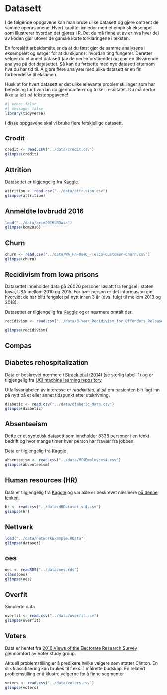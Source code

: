 # Datasett

I de følgende oppgavene kan man bruke ulike datasett og gjøre omtrent de samme operasjonene. Hvert kapittel innleder med et empirisk eksempel som illustrerer hvordan det gjøres i R. Det du må finne ut av er hva hver del av koden gjør utover de ganske korte forklaringene i teksten. 

En foreslått arbeidsmåte er da at du først gjør de samme analysene i eksempelet og sørger for at du skjønner hvordan ting fungerer. Deretter velger du et annet datasett (av de nedenforstående) og gjør en tilsvarende analyse på det datasettet. Så kan du fortsette med nye datasett ettersom hva du har tid til. Å gjøre flere analyser med ulike datasett er en fin forberedelse til eksamen. 

Husk at for hvert datasett er det ulike relevante problemstillinger som har betydning for hvordan du gjennomfører og tolker resultatet. Du må derfor ikke ta lett på tekstoppgavene! 


```r
#| echo: false
#| message: false
library(tidyverse)
```


I disse oppgavene skal vi bruke flere forskjellige datasett.

## Credit

```r
credit <- read.csv("../data/credit.csv")
glimpse(credit)

```

## Attrition

Datasettet er tilgjengelig fra [Kaggle](https://www.kaggle.com/datasets/pavansubhasht/ibm-hr-analytics-attrition-dataset).

```r
attrition <- read.csv("../data/attrition.csv")
glimpse(attrition)

```

## Anmeldte lovbrudd 2016

```r
load("../data/krim2016.RData")
glimpse(kom2016)

```

## Churn

```r
churn <- read.csv("../data/WA_Fn-UseC_-Telco-Customer-Churn.csv")
glimpse(churn)
```

## Recidivism from Iowa prisons

Datasettet inneholder data på 26020 personer løslatt fra fengsel i staten Iowa, USA mellom 2010 og 2015. For hver person er det informasjon om hvorvidt de har blitt fengslet på nytt innen 3 år (dvs. fulgt til mellom 2013 og 2018).

Datasettet er tilgjengelig fra [Kaggle](https://www.kaggle.com/datasets/slonnadube/recidivism-for-offenders-released-from-prison) og er nærmere omtalt der.

```r
recidivism <- read.csv("../data/3-Year_Recidivism_for_Offenders_Released_from_Prison_in_Iowa_elaborated.csv")

glimpse(recidivism)

```

## Compas




## Diabetes rehospitalization

Data er beskrevet nærmere i [Strack et al (2014)](https://www.hindawi.com/journals/bmri/2014/781670/) (se særlig tabell 1) og er tilgjengelig fra [UCI machine learning repository](https://archive.ics.uci.edu/ml/datasets/diabetes+130-us+hospitals+for+years+1999-2008)

Utfallsvariabelen av interesse er *readmitted*, altså om pasienten blir lagt inn på nytt på et eller annet tidspunkt etter utskrivning.

```r
diabetic <- read.csv("../data/diabetic_data.csv")
glimpse(diabetic)
```

## Absenteeism

Dette er et syntetisk datasett som inneholder 8336 personer i en tenkt bedrift og hvor mange timer hver person har fravær fra jobben.

Data er tilgjengelig fra [Kaggle](https://www.kaggle.com/datasets/HRAnalyticRepository/absenteeism-dataset)

```r
absenteeism <- read.csv("../data/MFGEmployees4.csv")
glimpse(absenteeism)
```

## Human resources (HR)

Data er tilgjengelig fra [Kaggle](https://www.kaggle.com/datasets/rhuebner/human-resources-data-set) og variable er beskrevet nærmere [på denne lenken](https://rpubs.com/rhuebner/hrd_cb_v14).

```r
hr <- read.csv("../data/HRDataset_v14.csv")
glimpse(hr)

```

## Nettverk

```r
load("../data/networkExample.RData")
glimpse(dataset)
```

## oes

```r
oes <- readRDS("../data/oes.rds")
class(oes)
glimpse(oes)
```

## Overfit

Simulerte data.

```r
overfit <- read.csv("../data/overfit.csv")
glimpse(overfit)

```

## Voters

Data er hentet fra [2016 Views of the Electorate Research Survey](https://www.voterstudygroup.org/data) gjennomført av Voter study group.

Aktuell problemstilling er å predikere hvilke velgere som støtter Clinton. En slik klassifisering kan brukes til f.eks. å målrette budskap. En relatert problemstilling er å klustre velgerne for å finne segmenter

```r
voters <- read.csv("../data/voters.csv")
glimpse(voters)
```
